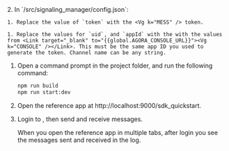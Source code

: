<PlatformWrapper platform="web">
2. In `<samples-root>/src/signaling_manager/config.json`:

    1. Replace the value of `token` with the <Vg k="MESS" /> token.

    1. Replace the values for `uid`, and `appId` with the with the values from <Link target="_blank" to="{{global.AGORA_CONSOLE_URL}}"><Vg k="CONSOLE" /></Link>. This must be the same app ID you used to generate the token. Channel name can be any string.

1. Open a command prompt in the project folder, and run the following command:

    ``` bash
    npm run build
    npm run start:dev
    ```

1. Open the reference app at http://localhost:9000/sdk_quickstart.

1. Login to <Vg k="MESS" />, then send and receive messages.

    When you open the reference app in multiple tabs, after login you see the messages sent and received in the log.

</PlatformWrapper>